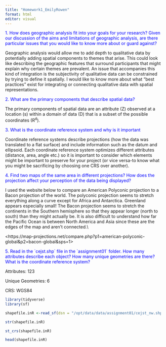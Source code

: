 ```yaml
---
title: "Homework1_EmilyRowen"
format: html
editor: visual
---
```


[1. How does geographic analysis fit into your goals for your research? Given our discussion of the aims and limitations of geographic analysis, are there particular issues that you would like to know more about or guard against?]{style="color:#0000FF"}

Geographic analysis would allow me to add depth to qualitative data by potentially adding spatial components to themes that arise. This could look like describing the geographic features that surround participants that might explain why certain themes are prevalent. An issue that accompanies this kind of integration is the subjectivity of qualitative data can be constrained by trying to define it spatially. I would like to know more about what "best practices" exist for integrating or connecting qualitative data with spatial representations.

[2. What are the primary components that describe spatial data?]{style="color:#0000FF"}

The primary components of spatial data are an attribute (Z) observed at a location (s) within a domain of data (D) that is a subset of the possible coordinates (R^d^).

[3. What is the coordinate reference system and why is it important]{style="color:#0000FF"}

Coordinate reference systems describe projections (how the data was translated to a flat surface) and include information such as the datum and ellipsoid. Each coordinate reference system optimizes different attributes (distance, area, angle etc.) so it is important to consider which elements might be important to preserve for your project (or vice versa-to know what you might be sacrificing by choosing one CRS over another).

[4. Find two maps of the same area in different projections? How does the projection affect your perception of the data being displayed?]{style="color:#0000FF"}

I used the website below to compare an American Polyconic projection to a Bacon projection of the world. The polyconic projection seems to stretch everything along a curve except for Africa and Antarctica. Greenland appears especially small! The Bacon projection seems to stretch the continents in the Southern hemisphere so that they appear longer (north to south) than they might actually be. It is also difficult to understand how far the Pacific Ocean is between North America and Asia since these are the edges of the map and aren't connected.\\

\<https://map-projections.net/compare.php?p1=american-polyconic-global&p2=bacon-global&sps=1\>

[5. Read in the \`cejst.shp\` file in the \`assignment01\` folder. How many attributes describe each object? How many unique geometries are there? What is the coordinate reference system?]{style="color:#0000FF"}

Attributes: 123

Unique Geometries: 6

CRS: WGS84

```r
library(tidyverse)
library(sf)

shapefile.inR <-read_sf(dsn = "/opt/data/data/assignment01/cejst_nw.shp")

str(shapefile.inR)

st_crs(shapefile.inR)

head(shapefile.inR)
```

